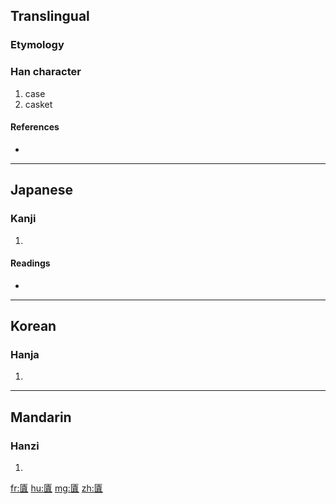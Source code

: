 ==Translingual==

===Etymology===
{{Han compound|匚|賣|c1=s|c2=p|ls=psc}}

===Han character===
{{Han char|rn=22|rad=匚|as=15|sn=17|four=|canj=尸土田金 (SGWC)}}

# case
# casket

====References====
* {{Han ref|kx=0154.300|dkj=02662|dj=0347.020|hdz=10090.130|uh=5335|ud=21301}}

----

==Japanese==

===Kanji===
{{ja-kanji|grade=|rs=匚15}}

# {{defn|Japanese}}

====Readings====
* {{ja-readings|on=[[とく]] (toku), [[どく]] (doku)|kun=[[ひつ]] (hitsu), [[はこ]] (hako)}}

----

==Korean==

===Hanja===
{{ko-hanja|hangeul=독|rv=dok|mr=tok}}

# {{defn|Korean}}

----

==Mandarin==

===Hanzi===
{{cmn-hanzi|pin=[[dú]] ([[du2]])|wg=tu<sup>2</sup>}}

# {{defn|Mandarin}}

[[fr:匵]]
[[hu:匵]]
[[mg:匵]]
[[zh:匵]]